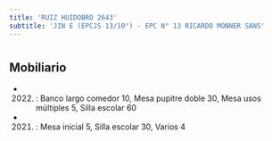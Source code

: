 ```yaml
---
title: 'RUIZ HUIDOBRO 2643'
subtitle: 'JIN E (EPCJS 13/10°) - EPC N° 13 RICARDO MONNER SANS'
---
```


#


## Mobiliario

*  (2022) : Banco largo comedor 10, Mesa pupitre doble 30, Mesa usos múltiples 5, Silla escolar 60 

*  (2021) : Mesa inicial 5, Silla escolar 30, Varios 4 




